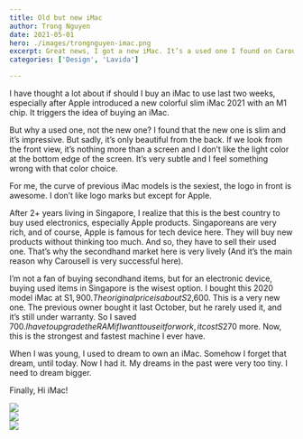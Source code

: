 ```yaml
---
title: Old but new iMac
author: Trong Nguyen
date: 2021-05-01
hero: ./images/trongnguyen-imac.png
excerpt: Great news, I got a new iMac. It’s a used one I found on Carousell. After so many long days thinking about it, I bought one. 
categories: ['Design', 'Lavida']

---
```


I have thought a lot about if should I buy an iMac to use last two weeks, especially after Apple introduced a new colorful slim iMac 2021 with an M1 chip. It triggers the idea of buying an iMac.

But why a used one, not the new one? I found that the new one is slim and it’s impressive. But sadly, it’s only beautiful from the back. If we look from the front view, it’s nothing more than a screen and I don’t like the light color at the bottom edge of the screen. It’s very subtle and  I feel something wrong with that color choice.

For me, the curve of previous iMac models is the sexiest, the logo in front is awesome. I don’t like logo marks but except for Apple.

After 2+ years living in Singapore, I realize that this is the best country to buy used electronics, especially Apple products. Singaporeans are very rich, and of course, Apple is famous for tech device here. They will buy new products without thinking too much. And so, they have to sell their used one. That’s why the secondhand market here is very lively (And it’s the main reason why Carousell is very successful here).

I’m not a fan of buying secondhand items, but for an electronic device, buying used items in Singapore is the wisest option. I bought this 2020 model iMac at S$1,900. The original price is about S$2,600. This is a very new one. The previous owner bought it last October, but he rarely used it, and it’s still under warranty. So I saved $700. I have to upgrade the RAM if I want to use it for work, it cost S$270 more. Now, this is the strongest and fastest machine I ever have.

When I was young, I used to dream to own an iMac. Somehow I forget that dream, until today. Now I had it. My dreams in the past were very too tiny. I need to dream bigger.

Finally,
Hi iMac!


<div class="Grid Col3 Large Space-Small">
  <div>
    <img src="./images/trongnguyen-imac-03.jpg" />
  </div>
  <div>
    <img src="./images/trongnguyen-imac-02.jpg" />
  </div>
  <div>
    <img src="./images/trongnguyen-imac-01.jpg" />
  </div>
</div>
